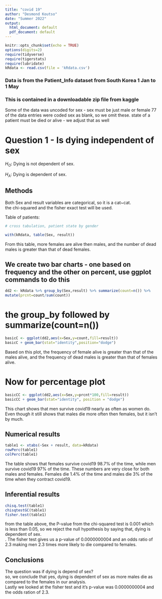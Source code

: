 ```yaml
---
title: "covid 19"
author: "Desmond Koutso"
date: "Summer 2022"
output:
  html_document: default
  pdf_document: default
---
```


```r
knitr::opts_chunk$set(echo = TRUE)
options(digits=2)
require(tidyverse)
require(tigerstats)
require(lubridate)
kRdata <- read.csv(file = 'kRdata.csv')
```
### Data is from the Patient_Info dataset from South Korea 1 Jan to 1 May 
### This is contained in a downloadable zip file from kaggle

Some of the data was uncoded for sex - sex must be just male or female
77 of the data entries were coded sex  as blank, so we omit these.
state of a patient must be died or alive - we adjust that as well   
  
# Question 1 - Is dying independent of sex

$H_O$: Dying is not dependent of sex.  

$H_A$: Dying is dependent of sex.  


## Methods

Both Sex and result variables are categorical, so it is a cat~cat.  
the chi-squared and the fisher exact test will be used.  



Table of patients:
```r

# cross tabulation, patient state by gender

with(kRdata, table(Sex, result))

```

From this table, more females are alive then males, and the number of dead males is greater than that of dead females.    

## We create two bar charts - one based on frequency and the other on percent, use ggplot commands to do this

```r
dd2 <- kRdata %>% group_by(Sex,result) %>% summarize(count=n()) %>%
mutate(prcnt=count/sum(count))
```


# the group_by followed by summarize(count=n()) 

```r
basicC <- ggplot(dd2,aes(x=Sex,y=count,fill=result))
basicC + geom_bar(stat="identity",position="dodge")
```




Based on this plot, the frequency of female alive is greater than that of the males alive, and the frequency of dead males is greater than that of females alive.      
  
# Now for percentage plot

```r
basicCC <- ggplot(dd2,aes(x=Sex,y=prcnt*100,fill=result))
basicCC + geom_bar(stat="identity", position = "dodge")
```

  This chart shows that men survive covid19 nearly as often as women do. Even though it still shows
that males die more often then females, but it isn't by much.  
  
  
## Numerical results


```r
table1 <- xtabs(~Sex + result, data=kRdata)
rowPerc(table1)
colPerc(table1)
```
The table shows that females survive covid19 98.7% of the time, while men survive covid19 97% of
the time. These numbers are very close for both males and females. Females die 1.4% of the time
and males die 3% of the time when they contract covid19.  
  

## Inferential results 

```r
chisq.test(table1)
chisqtestGC(table1)
fisher.test(table1)
```


from the table above, the P-value from the chi-squared test is 0.001 which is less than 0.05, so we reject the null hypothesis by saying that, dying is dependent of sex.  
. The fisher test gives us a p-value of 0.0000000004
and an odds ratio of 2.3 making men 2.3 times more likely to die compared to females.  

## Conclusions

The question was if dying is depend of sex?  
so, we conclude that yes, dying is dependent of sex as more males die as compared to the females in our analysis.  
Lastly we looked at the fisher test and it's p-value was 0.0000000004 and the odds
ration of 2.3.  
